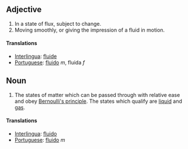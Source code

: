 ==Adjective==
#In a state of flux, subject to change.
#Moving smoothly, or giving the impression of a fluid in motion.

====Translations====
*[[Interlingua]]: [[fluide]]
*[[Portuguese]]: [[fluido]] ''m'', fluida ''f''

==Noun==
#The states of matter which can be passed through with relative ease and obey [[Bernoulli's principle]].  The states which qualify are [[liquid]] and [[gas]].

====Translations====
*[[Interlingua]]: [[fluido]]
*[[Portuguese]]: [[fluido]] ''m''